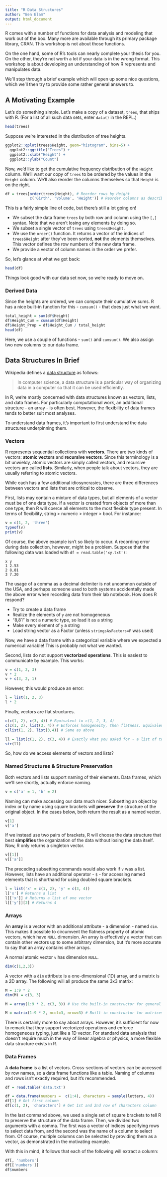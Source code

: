 ```yaml
---
title: "R Data Structures"
author: "Ben Elam"
output: html_document
---
```

R comes with a number of functions for data analysis and modeling
that work out of the box.
Many more are available through its primary package library, CRAN.
This workshop is not about those functions.

On the one hand, some of R's tools can nearly complete your thesis for you.
On the other, they're not worth a lot if your data is in the wrong format.
This workshop is about developing an understanding of how R represents
and manipulates data.

We'll step through a brief example which will open up some nice questions,
which we'll then try to provide some rather general answers to.

## A Motivating Example
Let's do something simple. Let's make a copy of a dataset, `trees`, that ships with R.
(For a list of all such data sets, enter `data()` in the REPL.)

```r
head(trees)
```

Suppose we're interested in the distribution of tree heights.

```r
ggplot2::qplot(trees$Height, geom="histogram", bins=5) +
  ggplot2::ggtitle("Trees") +
  ggplot2::xlab("Height") +
  ggplot2::ylab("Count")
```

Now, we'd like to get the cumulative frequency distribution of the `Height` column.
We'll want our copy of `trees` to be ordered by the values in the `Height` column.
We'll also reorder the columns themselves so that `Height` is on the right.

```r
df = trees[order(trees$Height), # Reorder rows by Height
           c('Girth', 'Volume', 'Height')] # Reorder columns as described
```

This is a fairly simple line of code, but there's still a lot going on!

- We subset the data frame `trees` by both row and column
using the `[,]` syntax.
Note that we aren't losing any elements by doing so.
- We subset a single vector of `trees` using `trees$Height`.
- We use the `order()` function.
It returns a vector of the indices of `trees$Height` after they've been sorted,
**not** the elements themselves.
This vector defines the row numbers of the new data frame.
- We provide a vector of column names in the order we prefer.

So, let's glance at what we got back:
```r
head(df)
```

Things look good with our data set now, so we're ready to move on.

### Derived Data
Since the heights are ordered, we can compute their cumulative sums.
R has a nice built-in function for this - `cumsum()` -
that does just what we want.

```r
total_height = sum(df$Height)
df$Height_Cum = cumsum(df$Height)
df$Height_Prop = df$Height_Cum / total_height
head(df)
```

Here, we use a couple of functions - `sum()` and `cumsum()`.
We also assign two new columns to our data frame.

## Data Structures In Brief
Wikipedia defines a
[data structure](https://en.wikipedia.org/wiki/Data_structure) as follows:

> In computer science, a data structure is a particular way of organizing data
in a computer so that it can be used efficiently.

In R, we're mostly concerned with data structures known as
vectors, lists, and data frames.
For particularly computational work,
an additional structure - an array - is often best.
However, the flexibility of data frames tends to better suit most analyses.

To understand data frames, it's important to first understand
the data structures underpinning them.

### Vectors
R represents sequential collections with **vectors**.
There are two kinds of vectors: **atomic vectors** and **recursive vectors**.
Since this terminology is a bit unwieldy,
atomic vectors are simply called vectors,
and recursive vectors are called **lists**.
Similarly, when people talk about vectors,
they are usually referring to atomic vectors.

While each has a few additional idiosyncrasies,
there are three differences between vectors and lists that are critical to observe.

First, lists may contain a mixture of data types,
but all elements of a vector must be of one data type.
If a vector is created from objects of more than one type,
then R will coerce all elements to the most flexible type present.
In terms of flexibility, string > numeric > integer > bool.
For instance:

```r
v = c(1, 2, 'three')
typeof(v)
print(v)
```

Of course, the above example isn't so likely to occur.
A recording error during data collection, however, might be a problem.
Suppose that the following data was loaded with `df = read.table('xy.txt')`:
```
x y
1 2.53
2 8,81
3 7.20
```

The usage of a comma as a decimal delimiter is not uncommon outside of the USA,
and perhaps someone used to both systems accidentally made the above error when
recording data from their lab notebook.
How does R respond?

- Try to create a data frame
- Realize the elements of `y` are not homogeneous
- "8,81" is not a numeric type, so load it as a string
- Make every element of `y` a string
- Load string vector as a Factor (unless `stringsAsFactors=F` was used)

Now, we have a data frame with a categorical variable where we expected a
numerical variable! This is probably not what we wanted.


Second, lists do not support **vectorized operations**.
This is easiest to communicate by example.
This works:

```r
v = c(1, 2, 3)
v * 2
v + c(3, 2, 1)
```

However, this would produce an error:

```r
l = list(1, 2, 3)
l * 2
```

Finally, vectors are flat structures.
```r
c(c(1, 2), c(3, 4)) # Equivalent to c(1, 2, 3, 4)
c(c(1, 2), list(3, 4)) # Enforces homogeneity, then flatness. Equivalent to list(1, 2, 3, 4)
c(list(1, 2), list(3,4)) # Same as above
```

```r
ll = list(c(1, 2), c(3, 4)) # Exactly what you asked for - a list of two vectors.
str(ll)
```

So, how do we access elements of vectors and lists?

### Named Structures & Structure Preservation
Both vectors and lists support naming of their elements.
Data frames, which we'll see shortly, actually enforce naming.

```r
v = c('a' = 1, 'b' = 2)
```

Naming can make accessing our data much nicer.
Subsetting an object by index or by name using square brackets
will **preserve** the structure of the original object.
In the cases below, both return the result as a named vector.

```r
v[1]
v['a']
```

If we instead use two pairs of brackets, R will choose the data structure
that best **simplifies** the organization of the data without
losing the data itself.
Now, R only returns a singleton vector.

```r
v[[1]]
v[['a']]
```

The preceding subsetting commands would also work if `v` was a list.
However, lists have an additional operator - `$` - for accessing named elements
that is shorthand for using doubled square brackets.
```r
l = list('x' = c(1, 2), 'y' = c(3, 4))
l['x'] # Returns a list
l[['x']] # Returns a list of one vector
l[['y']][2] # Returns 4
```

### Arrays
An **array** is a vector with an additional attribute - a dimension - named `dim`.
This makes it possible to circumvent the flatness property of atomic vectors,
which have `NULL` dimension.
An array is effectively a vector that can contain other vectors up to some arbitrary dimension,
but it's more accurate to say that an array contains other arrays.

A normal atomic vector `v` has dimension `NULL`.

```r
dim(c(1,2,3))
```

A vector with a `dim` attribute is a one-dimensional (1D) array, and a matrix is a 2D array.
The following will all produce the same 3x3 matrix:

```r
M = 1:9 * 2
dim(M) = c(3, 3)

M = array(1:9 * 2, c(3, 3)) # Use the built-in constructor for general arrays

M = matrix(1:9 * 2, ncol=3, nrow=3) # Built-in constructor for matrices.
```

There is certainly more to say about arrays.
However, it's sufficient for now to remark that they support vectorized
operations and enforce homogeneous typing, just like a 1D vector.
For standard data analysis that doesn't require much in the way
of linear algebra or physics,
a more flexible data structure exists in R.

### Data Frames
A **data frame** is a list of vectors.
Cross-sections of vectors can be accessed by row names,
so a data frame functions like a table.
Naming of columns and rows isn't exactly required,
but it's recommended.

```r
df = read.table('data.txt')
```

```r
df = data.frame(numbers =  c(1:4), characters = sample(letters, 4))
df[1] # Get first column
df[c(1, 2), 'characters'] # Get 1st and 2nd row of characters column
```

In the last command above,
we used a single set of square brackets to tell R
to preserve the structure of the data frame.
Then, we divided two arguments with a comma.
The first was a vector of indices specifying rows to select data from,
and the second was the name of a column to select from.
Of course, multiple columns can be selected by providing them as a vector,
as demonstrated in the motivating example.

With this in mind, it follows that each of the following will extract a column:

```r
df[, 'numbers']
df[['numbers']]
df$numbers
```